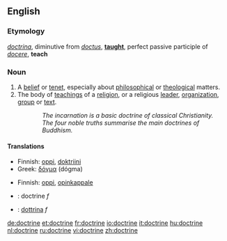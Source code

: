 ==English==

===Etymology===
{{L.}} ''[[doctrina]]'', diminutive from ''[[doctus]]'', '''[[taught]]''', perfect passive participle of ''[[docere]]'', '''teach'''

===Noun===
{{en-noun}}
# A [[belief]] or [[tenet]], especially about [[philosophical]] or [[theological]] matters.
# The body of [[teaching]]s of a [[religion]], or a religious [[leader]], [[organization]], [[group]] or [[text]].
::''The incarnation is a basic doctrine of classical Christianity.''
::''The four noble truths summarise the main doctrines of Buddhism.''

====Translations====
{{trans-top|a belief}}
*Finnish: [[oppi]], [[doktriini]]
*Greek: [[δόγμα]] (dógma) {{n}}
{{trans-mid}}
{{trans-bottom}}

{{trans-top|the body of beliefs or teachings}}
*Finnish: [[oppi]], [[opinkappale]]
{{trans-mid}}
{{trans-bottom}}

{{checktrans}}
{{trans-top|Translations to be categorised}}
*{{ttbc|French}}: doctrine ''f''
{{trans-mid}}
*{{ttbc|Italian}}: [[dottrina]] ''f''
{{trans-bottom}}

[[de:doctrine]]
[[et:doctrine]]
[[fr:doctrine]]
[[io:doctrine]]
[[it:doctrine]]
[[hu:doctrine]]
[[nl:doctrine]]
[[ru:doctrine]]
[[vi:doctrine]]
[[zh:doctrine]]